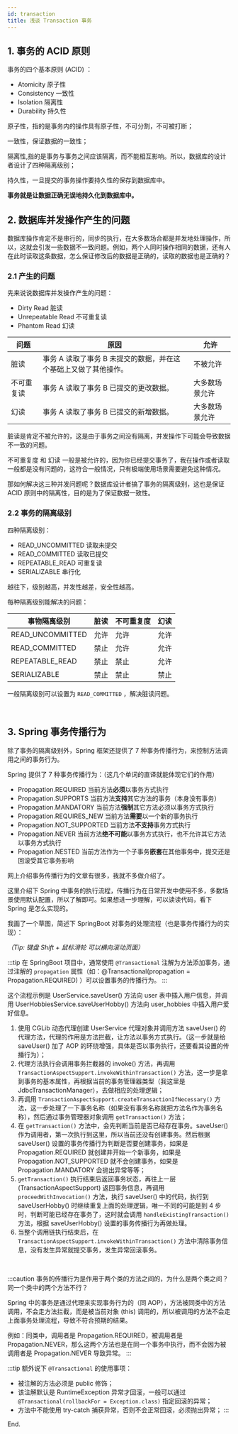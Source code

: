 ```yaml
---
id: transaction
title: 浅谈 Transaction 事务
---
```


<ArticleCreation createDate="2021-12-14" />

## 1. 事务的 ACID 原则

事务的四个基本原则 (ACID) ：

- Atomicity 原子性
- Consistency 一致性
- Isolation 隔离性
- Durability 持久性

原子性，指的是事务内的操作具有原子性，不可分割，不可被打断；

一致性，保证数据的一致性；

隔离性,指的是事务与事务之间应该隔离，而不能相互影响。所以，数据库的设计者设计了四种隔离级别；

持久性，一旦提交的事务操作要持久性的保存到数据库中。

**事务就是让数据正确无误地持久化到数据库中。**
<br/>

## 2. 数据库并发操作产生的问题

数据库操作肯定不是串行的，同步的执行，在大多数场合都是并发地处理操作，所以，这就会引发一些数据不一致问题。例如，两个人同时操作相同的数据，还有人在此时读取这条数据，怎么保证修改后的数据是正确的，读取的数据也是正确的？

### 2.1 产生的问题

先来说说数据库并发操作产生的问题：

- Dirty Read 脏读
- Unrepeatable Read 不可重复读
- Phantom Read 幻读

|问题|原因|允许|
|---|---|---|
|脏读|事务 A 读取了事务 B 未提交的数据，并在这个基础上又做了其他操作。|不被允许|
|不可重复读|事务 A 读取了事务 B 已提交的更改数据。|大多数场景允许|
|幻读|事务 A 读取了事务 B 已提交的新增数据。|大多数场景允许|

脏读是肯定不被允许的，这是由于事务之间没有隔离，并发操作下可能会导致数据不一致的问题。

不可重复度 和 幻读 一般是被允许的，因为你已经提交事务了，我在操作或者读取一般都是没有问题的，这符合一般情况，只有极端使用场景需要避免这种情况。

那如何解决这三种并发问题呢？数据库设计者搞了事务的隔离级别，这也是保证 ACID 原则中的隔离性，目的是为了保证数据一致性。

### 2.2 事务的隔离级别

四种隔离级别：

- READ_UNCOMMITTED 读取未提交
- READ_COMMITTED 读取已提交
- REPEATABLE_READ 可重复读
- SERIALIZABLE 串行化

越往下，级别越高，并发性越差，安全性越高。

每种隔离级别能解决的问题：

|事物隔离级别|脏读|不可重复度|幻读|
|---|---|---|---|
|READ_UNCOMMITTED|允许|允许|允许|
|READ_COMMITTED|禁止|允许|允许|
|REPEATABLE_READ|禁止|禁止|允许|
|SERIALIZABLE|禁止|禁止|禁止|

一般隔离级别可以设置为 `READ_COMMITTED` ，解决脏读问题。

<br/>

## 3. Spring 事务传播行为

除了事务的隔离级别外，Spring 框架还提供了 7 种事务传播行为，来控制方法调用之间的事务行为。

Spring 提供了 7 种事务传播行为：（这几个单词的直译就能体现它们的作用）

- Propagation.REQUIRED 当前方法**必须**以事务方式执行
- Propagation.SUPPORTS 当前方法**支持**其它方法的事务（本身没有事务）
- Propagation.MANDATORY 当前方法**强制**其它方法必须以事务方式执行
- Propagation.REQUIRES_NEW 当前方法**需要**以一个新的事务执行
- Propagation.NOT_SUPPORTED 当前方法**不支持**事务方式执行
- Propagation.NEVER 当前方法**绝不可能**以事务方式执行，也不允许其它方法以事务方式执行
- Propagation.NESTED 当前方法作为一个子事务**嵌套**在其他事务中，提交还是回滚受其它事务影响

网上介绍事务传播行为的文章有很多，我就不多做介绍了。

这里介绍下 Spring 中事务的执行流程，传播行为在日常开发中使用不多，多数场景使用默认配置，所以了解即可。如果想进一步理解，可以读读代码，看下 Spring 是怎么实现的。

我画了一个草图，简述下 SpringBoot 对事务的处理流程（也是事务传播行为的实现）：

<SvgBox src="https://upyun.shiguangping.com/imgs/Spring%20%E4%BA%8B%E5%8A%A1%E6%89%A7%E8%A1%8C%E6%B5%81%E7%A8%8B.drawio%20(2).svg" />

*（Tip: 键盘 Shift + 鼠标滑轮 可以横向滚动页面）*

:::tip
在 SpringBoot 项目中，通常使用 `@Transactional` 注解为方法添加事务，通过注解的 `propagation` 属性（如：@Transactional(propagation = Propagation.REQUIRED) ）可以设置事务的传播行为。
:::

这个流程示例是 UserService.saveUser() 方法向 user 表中插入用户信息，并调用 UserHobbiesService.saveUserHobby() 方法向 user_hobbies 中插入用户爱好信息。

1. 使用 CGLib 动态代理创建 UserService 代理对象并调用方法 saveUser() 的代理方法，代理的作用是方法拦截，让方法以事务方式执行。（这一步就是给 saveUser() 加了 AOP 的环绕增强，具体是否以事务执行，还要看其设置的传播行为）；
2. 代理方法执行会调用事务拦截器的 invoke() 方法，再调用 `TransactionAspectSupport.invokeWithinTransaction()` 方法，这一步是拿到事务的基本属性，再根据当前的事务管理器类型（我这里是 JdbcTransactionManager），去做相应的处理逻辑；
3. 再调用 `TransactionAspectSupport.createTransactionIfNecessary()` 方法，这一步处理了一下事务名称（如果没有事务名称就把方法名作为事务名称），然后通过事务管理器对象调用 `getTransaction()` 方法；
4. 在 `getTransaction()` 方法中，会先判断当前是否已经存在事务。saveUser() 作为调用者，第一次执行到这里，所以当前还没有创建事务。然后根据 saveUser() 设置的事务传播行为判断是否要创建事务，如果是 Propagation.REQUIRED 就创建并开始一个新事务，如果是 Propagation.NOT_SUPPORTED 就不会创建事务，如果是 Propagation.MANDATORY 会抛出异常等等；
5. `getTransaction()` 执行结束后返回事务状态，再往上一层 (TransactionAspectSupport) 返回事务信息，再调用 `proceedWithInvocation()` 方法，执行 saveUser() 中的代码，执行到 saveUserHobby() 时继续重复上面的处理逻辑，唯一不同的可能是到 4 步时，判断可能已经存在事务了，这时就会调用 `handleExistingTransaction()` 方法，根据 saveUserHobby() 设置的事务传播行为再做处理。
6. 当整个调用链执行结束后，在 `TransactionAspectSupport.invokeWithinTransaction()` 方法中清除事务信息，没有发生异常就提交事务，发生异常回滚事务。


<br/>


:::caution
事务的传播行为是作用于两个类的方法之间的，为什么是两个类之间？同一个类中的两个方法不行？

Spring 中的事务是通过代理来实现事务行为的（同 AOP），方法被同类中的方法调用，不会走方法拦截，而是被当前对象 (this) 调用的，所以被调用的方法不会走上面事务处理流程，导致不符合预期的结果。

例如：同类中，调用者是 Propagation.REQUIRED，被调用者是 Propagation.NEVER，那么这两个方法也是在同一个事务中执行，而不会因为被调用者是 Propagation.NEVER 导致异常。
:::

:::tip
额外说下 `@Transactional` 的使用事项：

- 被注解的方法必须是 public 修饰；
- 该注解默认是 RuntimeException 异常才回滚，一般可以通过 `@Transactional(rollbackFor = Exception.class)` 指定回滚的异常；
- 方法中不能使用 try-catch 捕获异常，否则不会正常回滚，必须抛出异常；
:::

End.